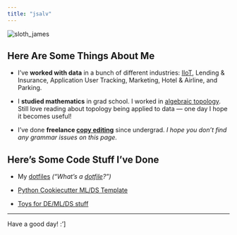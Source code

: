 ```yaml
---
title: "jsalv"
---
```


<img src="/assets/images/sloth_james.png" alt="sloth_james"/>

## Here Are Some Things About Me

- I've **worked with data** in a bunch of different industries: [IIoT](https://en.wikipedia.org/wiki/Industrial_internet_of_things), Lending & Insurance, Application User Tracking, Marketing, Hotel & Airline, and Parking.

- I **studied mathematics** in grad school. I worked in [algebraic topology](https://en.wikipedia.org/wiki/Algebraic_topology). Still love reading about topology being applied to data &mdash; one day I hope it becomes useful!

- I've done **freelance [copy editing](https://en.wikipedia.org/wiki/Copy_editing)** since undergrad. *I hope you don't find any grammar issues on this page.*

## Here's Some Code Stuff I've Done

- My [dotfiles](https://github.com/jsal13/dotfiles) *("What's a [dotfile](https://dotfiles.github.io/)?")*

- [Python Cookiecutter ML/DS Template](https://github.com/jsal13/cookiecutter-dstemplate)

- [Toys for DE/ML/DS stuff](https://github.com/jsal13/mlops_toys)

---

Have a good day! :']